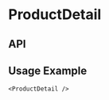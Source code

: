 
<Meta
  title="Components/ProductDetail"
  component={ProductDetail}
  decorators={[withKnobs]}
/>

# ProductDetail

<Preview>
  <Story name="Base component">
    <ProductDetail />
  </Story>
</Preview>

## API

<Props of={ProductDetail} />

## Usage Example

```
<ProductDetail />
```
